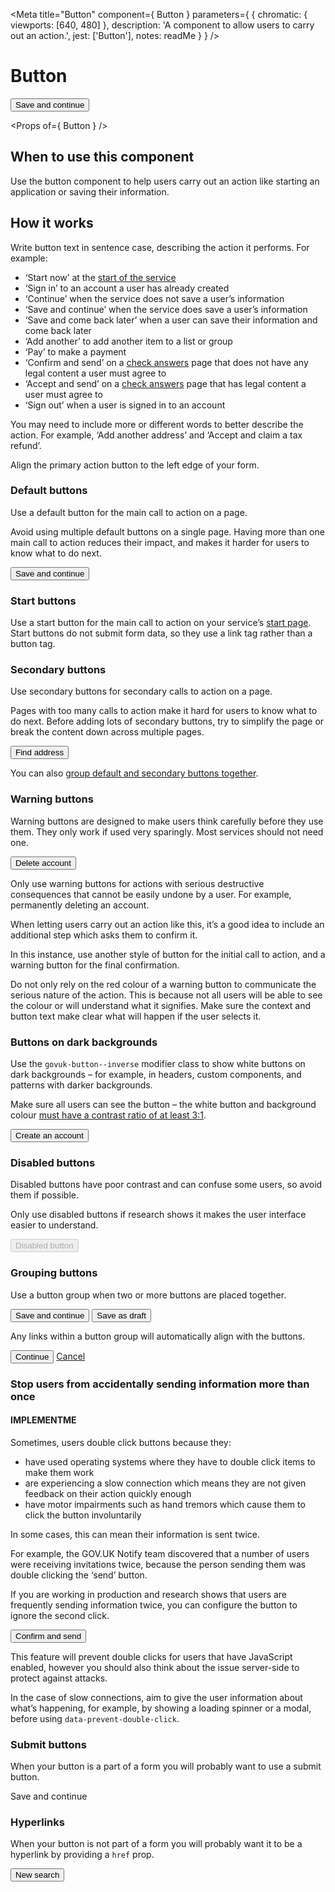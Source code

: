 
<Meta
  title="Button"
  component={ Button }
  parameters={ {
    chromatic: { viewports: [640, 480] },
    description: 'A component to allow users to carry out an action.',
    jest: ['Button'],
    notes: readMe
  } }
/>

# Button

<Preview withToolbar>
  <Story name="Button">
    <Button>Save and continue</Button>
  </Story>
</Preview>

<Props of={ Button } />


## When to use this component

Use the button component to help users carry out an action like starting an
application or saving their information.


## How it works

Write button text in sentence case, describing the action it performs. For
example:

- ‘Start now’ at the [start of the service]
- ‘Sign in’ to an account a user has already created
- ‘Continue’ when the service does not save a user’s information
- ‘Save and continue’ when the service does save a user’s information
- ‘Save and come back later’ when a user can save their information and come
  back later
- ‘Add another’ to add another item to a list or group
- ‘Pay’ to make a payment
- ‘Confirm and send’ on a [check answers] page that does not have any legal
  content a user must agree to
- ‘Accept and send’ on a [check answers] page that has legal content a user must
  agree to
- ‘Sign out’ when a user is signed in to an account

You may need to include more or different words to better describe the action.
For example, ‘Add another address’ and ‘Accept and claim a tax refund’.

Align the primary action button to the left edge of your form.


### Default buttons

Use a default button for the main call to action on a page.

Avoid using multiple default buttons on a single page. Having more than one main
call to action reduces their impact, and makes it harder for users to know what
to do next.

<Preview>
  <Story name="Standard">
    <Button>Save and continue</Button>
  </Story>
</Preview>


### Start buttons

Use a start button for the main call to action on your service’s [start page].
Start buttons do not submit form data, so they use a link tag rather than a
button tag.

<Preview>
  <Story name="Start">
    <StartButton href="#" />
  </Story>
</Preview>


### Secondary buttons

Use secondary buttons for secondary calls to action on a page.

Pages with too many calls to action make it hard for users to know what to do
next. Before adding lots of secondary buttons, try to simplify the page or break
the content down across multiple pages.

<Preview>
  <Story name="Secondary">
    <Button classModifiers="secondary">Find address</Button>
  </Story>
</Preview>

You can also [group default and secondary buttons together].


### Warning buttons

Warning buttons are designed to make users think carefully before they use them.
They only work if used very sparingly. Most services should not need one.

<Preview>
  <Story name="Warning">
    <Button classModifiers="warning">Delete account</Button>
  </Story>
</Preview>

Only use warning buttons for actions with serious destructive consequences that
cannot be easily undone by a user. For example, permanently deleting an account.

When letting users carry out an action like this, it’s a good idea to include an
additional step which asks them to confirm it.

In this instance, use another style of button for the initial call to action,
and a warning button for the final confirmation.

Do not only rely on the red colour of a warning button to communicate the
serious nature of the action. This is because not all users will be able to see
the colour or will understand what it signifies. Make sure the context and
button text make clear what will happen if the user selects it.


### Buttons on dark backgrounds

Use the `govuk-button--inverse` modifier class to show white buttons on dark backgrounds – for example, in headers, custom components, and patterns with darker backgrounds.

Make sure all users can see the button – the white button and background colour [must have a contrast ratio of at least 3:1].

<Preview>
  <Story name="Dark backgrounds">
    <Panel classModifiers="interruption">
      <Button classModifiers="inverse">Create an account</Button>
    </Panel>
  </Story>
</Preview>


### Disabled buttons

Disabled buttons have poor contrast and can confuse some users, so avoid them if
possible.

Only use disabled buttons if research shows it makes the user interface easier
to understand.

<Preview>
  <Story name="Disabled">
    <Button disabled>Disabled button</Button>
  </Story>
</Preview>


### Grouping buttons

Use a button group when two or more buttons are placed together.

<Preview>
  <Story name="Group">
    <ButtonGroup>
      <Button>Save and continue</Button>
      <Button classModifiers="secondary">Save as draft</Button>
    </ButtonGroup>
  </Story>
</Preview>

Any links within a button group will automatically align with the buttons.

<Preview>
  <Story name="Group with link">
    <ButtonGroup>
      <Button>Continue</Button>
      <A href="#">Cancel</A>
    </ButtonGroup>
  </Story>
</Preview>

### Stop users from accidentally sending information more than once
#### IMPLEMENTME

Sometimes, users double click buttons because they:

- have used operating systems where they have to double click items to make them
  work
- are experiencing a slow connection which means they are not given feedback on
  their action quickly enough
- have motor impairments such as hand tremors which cause them to click the
  button involuntarily

In some cases, this can mean their information is sent twice.

For example, the GOV.UK Notify team discovered that a number of users were
receiving invitations twice, because the person sending them was double clicking
the ‘send’ button.

If you are working in production and research shows that users are frequently
sending information twice, you can configure the button to ignore the second
click.

<Preview>
  <Story name="Prevent double click">
    <Button data-prevent-double-click="true">Confirm and send</Button>
  </Story>
</Preview>

This feature will prevent double clicks for users that have JavaScript enabled,
however you should also think about the issue server-side to protect against
attacks.

In the case of slow connections, aim to give the user information about what’s
happening, for example, by showing a loading spinner or a modal, before using
`data-prevent-double-click`.


### Submit buttons

<p><Tag text="Unofficial" /></p>

When your button is a part of a form you will probably want to use a submit button.

<Preview>
  <Story name="Submit">
    <SubmitButton>Save and continue</SubmitButton>
  </Story>
</Preview>


### Hyperlinks

<p><Tag text="Unofficial" /></p>

When your button is not part of a form you will probably want it to be a hyperlink by providing a `href` prop.

<Preview>
  <Story name="Hyperlink">
    <Button href="#" classModifiers="secondary">New search</Button>
  </Story>
</Preview>


[start of the service]: https://design-system.service.gov.uk/patterns/start-pages/
[check answers]: https://design-system.service.gov.uk/patterns/check-answers/
[start page]: https://design-system.service.gov.uk/patterns/start-pages/
[group default and secondary buttons together]: https://design-system.service.gov.uk/components/button/#grouping-buttons
[must have a contrast ratio of at least 3:1]: https://www.w3.org/WAI/WCAG21/Understanding/non-text-contrast.html